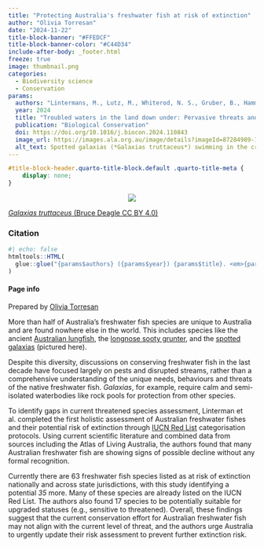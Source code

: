 ```yaml
---
title: "Protecting Australia's freshwater fish at risk of extinction"
author: "Olivia Torresan"
date: "2024-11-22"
title-block-banner: "#FFEDCF"
title-block-banner-color: "#C44D34"
include-after-body: _footer.html
freeze: true
image: thumbnail.png 
categories:
  - Biodiversity science 
  - Conservation
params:
  authors: "Lintermans, M., Lutz, M., Whiterod, N. S., Gruber, B., Hammer, M. P., Kennard, M. J., Morgan, D. L., Raadik, T. A., Unmack, P., Brooks, S., Ebner, B. C., Gilligan, D., Butler, G. L., Moore, G., Brown, C., Freeman, R., Kerezsy, A., Bice, C. M., Le Feuvre, M. C., Beatty, S., Arthington, A. H., Koehn, J., Larson, H. K., Coleman, R., Mathwin, R., Pearce, L., Tonkin, Z., Bruce, A., Espinoza, T., Kern, P., Lieschke, J. A., Martin, K., Sparks, J., Stoessel, D. J., Wedderburn, S. D., Allan, H., Clunie, P., Cockayne, B., Ellis, I., Hardie, S., Koster, W., Moy, K., Roberts, D., Schmarr, D., Sharley, J., Sternberg, D., Zukowski, S., Walsh, C., Zampatti, B., Shelley, J. J., Sayer, C., Chapple, D. G."
  year: 2024
  title: "Troubled waters in the land down under: Pervasive threats and high extinction risks demand urgent conservation actions to protect Australia’s native freshwater fishes"
  publication: "Biological Conservation"
  doi: https://doi.org/10.1016/j.biocon.2024.110843
  image_url: https://images.ala.org.au/image/details?imageId=87284989-1402-443e-b697-c66f07f255df 
  alt_text: Spotted galaxias (*Galaxias truttaceus*) swimming in the crisp waters of Tasmania
---
```


<!-- remove metadata section -->

```css
#title-block-header.quarto-title-block.default .quarto-title-meta {
    display: none;
}
```

<!-- Side panel -->

::::::: column-page
::::: paper-side-column
<center>

::: {.col-image layout-ncol="1" style="margin-left: auto; margin-right: auto;"}
<!-- add image url -->

<img src="https://ala-images.s3.ap-southeast-2.amazonaws.com/store/f/d/5/5/87284989-1402-443e-b697-c66f07f255df/original" class="rounded"/></img>
:::

</center>

::: figure-caption
<!-- edit caption -->

[*Galaxias truttaceus* (Bruce Deagle CC BY 4.0)](https://images.ala.org.au/image/details?imageId=09750570-1501-4ca7-a2ca-ba146b18ed9b)
:::

### Citation

```r
#| echo: false
htmltools::HTML(
  glue::glue("{params$authors} ({params$year}) {params$title}. <em>{params$publication}</em> <a href='{params$doi}' target='_blank'>{params$doi}</a>")
)
```

#### Page info

Prepared by [Olivia Torresan](https://labs.ala.org.au/about/Torresan_Olivia/)
:::::

<!-- Main panel description -->

::: paper-main-column
More than half of Australia's freshwater fish species are unique to Australia and are found nowhere else in the world. This includes species like the ancient [Australian lungfish](https://bie.ala.org.au/species/https://biodiversity.org.au/afd/taxa/38a5a409-3f58-4522-acec-61444d999bd2#overview), the [longnose sooty grunter](https://bie.ala.org.au/species/https://biodiversity.org.au/afd/taxa/9435389a-d9de-48ba-92a9-8302b6243654#overview), and the [spotted galaxias](https://bie.ala.org.au/species/https://biodiversity.org.au/afd/taxa/e4d85845-3e34-4112-90a9-f954176721ec) (pictured here).

Despite this diversity, discussions on conserving freshwater fish in the last decade have focused largely on pests and disrupted streams, rather than a comprehensive understanding of the unique needs, behaviours and threats of the native freshwater fish. *Galaxias*, for example, require calm and semi-isolated waterbodies like rock pools for protection from other species.

To identify gaps in current threatened species assessment, Linterman et al. completed the first holistic assessment of Australian freshwater fishes and their potential risk of extinction through [IUCN Red List](https://www.iucnredlist.org/) categorisation protocols. Using current scientific literature and combined data from sources including the Atlas of Living Australia, the authors found that many Australian freshwater fish are showing signs of possible decline without any formal recognition.

Currently there are 63 freshwater fish species listed as at risk of extinction nationally and across state jurisdictions, with this study identifying a potential *35* more. Many of these species are already listed on the IUCN Red List. The authors also found 17 species to be potentially suitable for upgraded statuses (e.g., sensitive to threatened). Overall, these findings suggest that the current conservation effort for Australian freshwater fish may not align with the current level of threat, and the authors urge Australia to urgently update their risk assessment to prevent further extinction risk.
:::
:::::::
